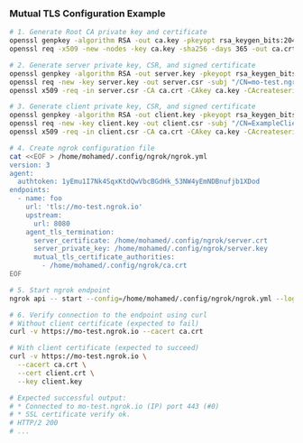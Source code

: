 ### Mutual TLS Configuration Example

```bash
# 1. Generate Root CA private key and certificate
openssl genpkey -algorithm RSA -out ca.key -pkeyopt rsa_keygen_bits:2048
openssl req -x509 -new -nodes -key ca.key -sha256 -days 365 -out ca.crt -subj "/CN=ExampleCA"

# 2. Generate server private key, CSR, and signed certificate
openssl genpkey -algorithm RSA -out server.key -pkeyopt rsa_keygen_bits:2048
openssl req -new -key server.key -out server.csr -subj "/CN=mo-test.ngrok.io"
openssl x509 -req -in server.csr -CA ca.crt -CAkey ca.key -CAcreateserial -out server.crt -days 365 -sha256

# 3. Generate client private key, CSR, and signed certificate
openssl genpkey -algorithm RSA -out client.key -pkeyopt rsa_keygen_bits:2048
openssl req -new -key client.key -out client.csr -subj "/CN=ExampleClient"
openssl x509 -req -in client.csr -CA ca.crt -CAkey ca.key -CAcreateserial -out client.crt -days 365 -sha256

# 4. Create ngrok configuration file
cat <<EOF > /home/mohamed/.config/ngrok/ngrok.yml
version: 3
agent:
  authtoken: 1yEmu1I7Nk4SqxKtdQwVbcBGdHk_53NW4yEmNDBnufjb1XDod
endpoints:
  - name: foo
    url: 'tls://mo-test.ngrok.io'
    upstream:
      url: 8080
    agent_tls_termination:
      server_certificate: /home/mohamed/.config/ngrok/server.crt
      server_private_key: /home/mohamed/.config/ngrok/server.key
      mutual_tls_certificate_authorities:
        - /home/mohamed/.config/ngrok/ca.crt
EOF

# 5. Start ngrok endpoint
ngrok api -- start --config=/home/mohamed/.config/ngrok/ngrok.yml --log=stdout --log-level=debug foo

# 6. Verify connection to the endpoint using curl
# Without client certificate (expected to fail)
curl -v https://mo-test.ngrok.io --cacert ca.crt

# With client certificate (expected to succeed)
curl -v https://mo-test.ngrok.io \
  --cacert ca.crt \
  --cert client.crt \
  --key client.key

# Expected successful output:
# * Connected to mo-test.ngrok.io (IP) port 443 (#0)
# * SSL certificate verify ok.
# HTTP/2 200
# ...

```
